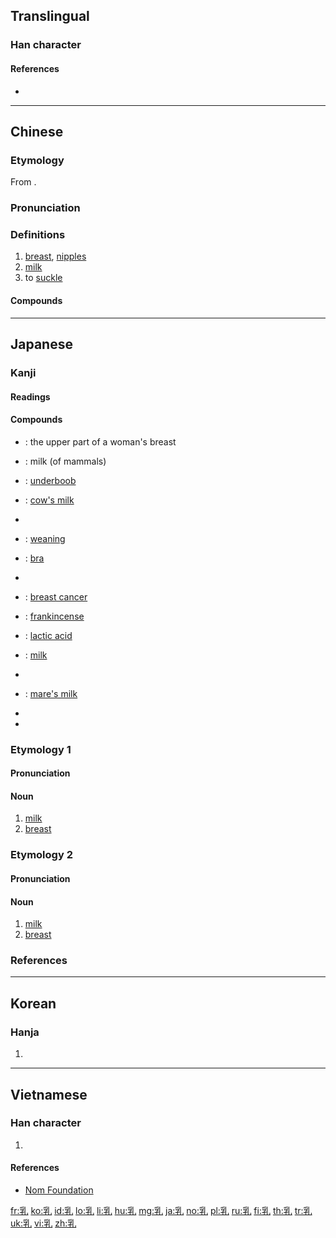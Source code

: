 ==Translingual==

===Han character===
{{Han char|rn=5|rad=乙|as=07|sn=8|four=22410|canj=BDU|ids=⿰孚乚}}

====References====
* {{Han ref|kx=0084.170|dkj=00190|dj=0171.220|hdz=10055.040|uh=4E73|ud=20083|bh=A8C5|bd=43205}}

----

==Chinese==
{{zh-forms}}

===Etymology===
From {{der|zh|sit-pro|*s-nəw}}.

===Pronunciation===
{{zh-pron
|m=rǔ
|c=jyu5
|md=nĕng/nèng/ṳ̄
|md_note=nĕng/nèng - colloquial; ṳ̄ - literary
|mn=jú/lú
|h=pfs=yî
|w=3zr
|mc=y
|oc=y
|ma=Zh-ru.ogg
|cat=n,v
}}

===Definitions===
{{zh-hanzi}}

# [[breast]], [[nipples]]
# [[milk]]
# to [[suckle]]

====Compounds====
{{zh-der|乳劑|乳化|乳化劑|乳名|乳山|乳山市|乳房|乳暈|乳母|乳汁|乳溝|乳牙|乳牛|乳癌|乳白|乳白天空|乳白色|乳突|乳突竇|乳糖|乳糖不耐|乳罩|乳脂|乳腐|乳腺|乳腺炎|乳腺癌|乳膠|乳臭未乾|乳製品|乳豬|乳酪|乳酪蛋糕|乳酸|乳酸菌|乳頭|乳頭瘤|乳香|乳齒|催乳|南乳|哺乳|哺母乳|孳乳|授乳|母乳|沐浴乳|洗髮乳|潔面乳|潤膚乳|煉乳|石鐘乳|腐乳|膠乳|護髮乳|酪乳|酸乳|隆乳|雙乳|離乳|餵母乳|乳脂湯}}

----

==Japanese==

===Kanji===
{{ja-kanji|grade=6|rs=乙07}}

====Readings====
{{ja-readings|goon=[[にゅう]] (nyū)|kanon=[[じゅ]] (ju)|kun=[[ちち]] (chichi), [[ち]] (chi)}}

====Compounds====
{{der-top|Compounds}}
* {{ja-r|上乳|うえちち}}: the upper part of a woman's breast
* {{ja-r|お乳|おちち}}: milk (of mammals)
* {{ja-r|下乳|したちち}}: [[underboob]] {{gloss|the lower part of a woman's breast}}
* {{ja-r|牛乳|ぎゅうにゅう}}: [[cow's milk]]
* {{ja-r|巨乳|きょにゅう}}
* {{ja-r|卒乳|そつにゅう}}: [[weaning]]
* {{ja-r|乳押さえ|ちちおさえ}}: [[bra]] {{gloss|brassiere}}
* {{ja-r|超乳|ちょうにゅう}}
* {{ja-r|乳癌|にゅうがん}}: [[breast cancer]]
* {{ja-r|乳香|にゅうこう}}: [[frankincense]]
* {{ja-r|乳酸|にゅうさん}}: [[lactic acid]]
* {{ja-r|乳汁|にゅうじゅう}}: [[milk]]
* {{ja-r|爆乳|ばくにゅう}}
* {{ja-r|馬乳|ばにゅう}}: [[mare's milk]]
* {{ja-r|貧乳|ひんにゅう}}
* {{ja-r|魔乳|まにゅう}}
{{der-bottom}}

===Etymology 1===
{{ja-kanjitab|ちち|yomi=k}}

====Pronunciation====
{{ja-pron|yomi=k|ちち|acc=2|dev=1|acc_ref=DJR,NHK|acc2=1|acc2_ref=DJR,NHK}}

====Noun====
{{ja-noun|ちち}}

# [[milk]]
# [[breast]]

===Etymology 2===
{{ja-kanjitab|ち|yomi=k}}

====Pronunciation====
{{ja-pron|yomi=k|ち|acc=1|acc_ref=DJR,NHK}}

====Noun====
{{ja-noun|ち}}

# [[milk]]
# [[breast]]

===References===
<references/>

----

==Korean==

===Hanja===
{{ko-hanja|hangeul=유|rv=yu|mr=yu}}

# {{defn|lang=ko|sort=乙07}}

----

==Vietnamese==

===Han character===
{{vi-hantu|[[nhũ]], [[vú]], [[nhú]], [[nhỗ]]|rs=乙07}}

# {{defn|lang=vi|sort=乙07}}

====References====
* [http://nomfoundation.org/common/nom_details.php?codepoint=4e73 Nom Foundation]

[[fr:乳]]
[[ko:乳]]
[[id:乳]]
[[lo:乳]]
[[li:乳]]
[[hu:乳]]
[[mg:乳]]
[[ja:乳]]
[[no:乳]]
[[pl:乳]]
[[ru:乳]]
[[fi:乳]]
[[th:乳]]
[[tr:乳]]
[[uk:乳]]
[[vi:乳]]
[[zh:乳]]